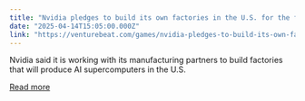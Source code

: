 ```yaml
---
title: "Nvidia pledges to build its own factories in the U.S. for the first time to make AI supercomputers"
date: "2025-04-14T15:05:00.000Z"
link: "https://venturebeat.com/games/nvidia-pledges-to-build-its-own-factories-in-the-u-s-for-the-first-time-to-make-ai-supercomputers/"
---
```


Nvidia said it is working with its manufacturing partners to build factories that will produce AI supercomputers in the U.S.

[Read more](https://venturebeat.com/games/nvidia-pledges-to-build-its-own-factories-in-the-u-s-for-the-first-time-to-make-ai-supercomputers/)
